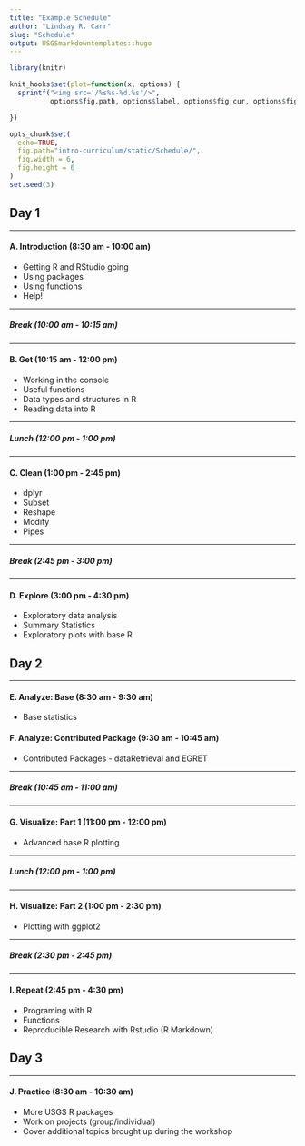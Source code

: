 ```yaml
---
title: "Example Schedule"
author: "Lindsay R. Carr"
slug: "Schedule"
output: USGSmarkdowntemplates::hugo
---
```


```r
library(knitr)

knit_hooks$set(plot=function(x, options) {
  sprintf("<img src='/%s%s-%d.%s'/>", 
          options$fig.path, options$label, options$fig.cur, options$fig.ext)

})

opts_chunk$set(
  echo=TRUE,
  fig.path="intro-curriculum/static/Schedule/",
  fig.width = 6,
  fig.height = 6
)
set.seed(3)
```

## Day 1
***

#### A. Introduction (8:30 am - 10:00 am)
* Getting R and RStudio going
* Using packages
* Using functions
* Help!

***
##### *Break (10:00 am - 10:15 am)*
***

#### B. Get (10:15 am - 12:00 pm)
* Working in the console
* Useful functions
* Data types and structures in R
* Reading data into R

***
##### *Lunch (12:00 pm - 1:00 pm)*
***

#### C. Clean (1:00 pm - 2:45 pm)
* dplyr
* Subset
* Reshape
* Modify
* Pipes

***
##### *Break (2:45 pm - 3:00 pm)*
***

#### D. Explore (3:00 pm - 4:30 pm)
* Exploratory data analysis
* Summary Statistics
* Exploratory plots with base R

## Day 2
***

#### E. Analyze: Base (8:30 am - 9:30 am)
* Base statistics

#### F. Analyze: Contributed Package (9:30 am - 10:45 am)
* Contributed Packages - dataRetrieval and EGRET

***
##### *Break (10:45 am - 11:00 am)*
***

#### G. Visualize: Part 1 (11:00 pm - 12:00 pm)
* Advanced base R plotting

***
##### *Lunch (12:00 pm - 1:00 pm)*
***

#### H. Visualize: Part 2 (1:00 pm - 2:30 pm)
* Plotting with ggplot2

***
##### *Break (2:30 pm - 2:45 pm)*
***

#### I. Repeat (2:45 pm - 4:30 pm)
* Programing with R
* Functions
* Reproducible Research with Rstudio (R Markdown)

## Day 3
***

#### J. Practice (8:30 am - 10:30 am)
* More USGS R packages
* Work on projects (group/individual)
* Cover additional topics brought up during the workshop

